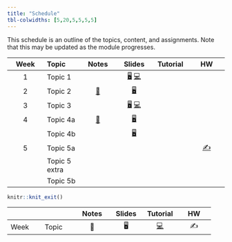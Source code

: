 ```yaml
---
title: "Schedule"
tbl-colwidths: [5,20,5,5,5,5]
---
```


This schedule is an outline of the topics, content, and assignments. Note that this may be updated as the module progresses.

::: column-body
| Week | Topic | Notes | Slides | Tutorial | HW |
|:----------:|:-----------|:----------:|:----------:|:----------:|:----------:|
| 1 | Topic 1 |  | [🖥️](/slides/lab-0.html "Lab slides"){aria-label="Lab 0 slides"} [💻](/labs/lab-0.html "Lab instructions"){aria-label="Lab 0 instructions"} |  |  |
| 2 | Topic 2 | [📖](/weeks/week-1.html#prepare){aria-label="Week 1 summary"} | [🖥️](/slides/lec-1.html "Lecture slides"){aria-label="Lecture 1 slides"} |  |  |
| 3 | Topic 3 |  | [🖥️](/slides/lab-1.html "Lab slides"){aria-label="Lab 1 slides"} [💻](/labs/lab-1.html "Lab instructions"){aria-label="Lab 1 instructions"} |  |  |
| 4 | Topic 4a | [📖](/weeks/week-2.html#prepare){aria-label="Week 2 summary"} | [🖥️](/slides/lec-2.html "Lecture slides"){aria-label="Lecture 2 slides"} |  |  |
|  | Topic 4b |  | [🖥️](/slides/lec-3.html "Lecture slides"){aria-label="Lecture 3 slides"} |  |  |
| 5 | Topic 5a |  |  |  | [✍️](/hw/hw-5.html){aria-label="HW 5 instructions"} |
|  | Topic 5 extra |  |  |  |  |
|  | Topic 5b |  |  |  |  |
:::

```r
knitr::knit_exit()
```

|   |   | Notes | Slides | Tutorial | HW |
|------------|------------|:----------:|:----------:|:----------:|:----------:|
| Week | Topic | 📖 | 🖥️ | [💻](https://sakai.duke.edu/samigo-app/servlet/Login?id=6fa7ebf3-01af-42a6-91ba-3e813d3901221641094171786) | ✍️ |